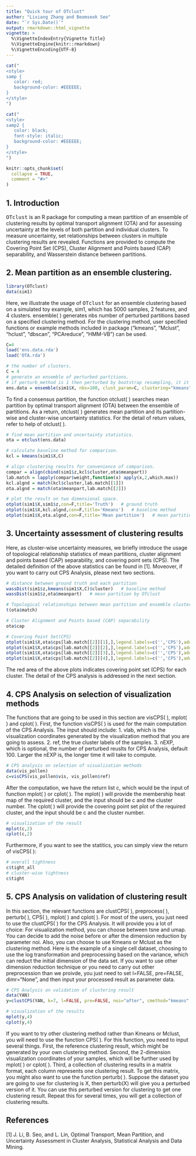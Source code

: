 ```yaml
---
title: "Quick tour of OTclust"
author: "Lixiang Zhang and Beomseok Seo"
date: "`r Sys.Date()`"
output: rmarkdown::html_vignette
vignette: >
  %\VignetteIndexEntry{Vignette Title}
  %\VignetteEngine{knitr::rmarkdown}
  %\VignetteEncoding{UTF-8}
---
```


```r
cat("
<style>
samp {
   color: red;
   background-color: #EEEEEE;
}
</style>
")

cat("
<style>
samp2 {
   color: black;
   font-style: italic;
   background-color: #EEEEEE;
}
</style>
")
```

```r
knitr::opts_chunk$set(
  collapse = TRUE,
  comment = "#>"
)
```

## 1. Introduction

<samp>OTclust</samp> is an R package for computing a mean partition of an ensemble of clustering results by optimal transport alignment (OTA) and for assessing uncertainty at the levels of both partition and individual clusters. To measure uncertainty,  set relationships between clusters in multiple clustering results are revealed. Functions are provided to compute the Covering Point Set (CPS), Cluster Alignment and Points based (CAP) separability, and Wasserstein distance between partitions.

## 2. Mean partition as an ensemble clustering.

```r
library(OTclust)
data(sim1)
```

Here, we illustrate the usage of <samp>OTclust</samp> for an ensemble clustering based on a simulated toy example, <samp2>sim1</samp2>, which has 5000 samples, 2 features, and 4 clusters. <samp2>ensemble( )</samp2> generates <samp2>nbs</samp2> number of perturbed partitions based on a specified clustering method. For the clustering method, user specified functions or example methods included in package (<samp2>"kmeans", "Mclust", "hclust", "dbscan", "PCAreduce", "HMM-VB"</samp2>) can be used.

```r
C=4
load('ens.data.rda')
load('OTA.rda')
```


```r
# the number of clusters.
C = 4
# generate an ensemble of perturbed partitions.
# if perturb_method is 1 then perturbed by bootstrap resampling, it it is 0, then perturbed by adding Gaussian noise.
ens.data = ensemble(sim1$X, nbs=100, clust_param=C, clustering="kmeans", perturb_method=1)
```

To find a consensus partition, the function <samp2>otclust( )</samp2> searches mean partition by optimal transport alignment (OTA) between the ensemble of partitions. As a return, <samp2>otclust( )</samp2> generates mean partition and its partition-wise and cluster-wise uncertainty statistics. For the detail of return values, refer to help of <samp2>otclust( )</samp2>.

```r
# find mean partition and uncertainty statistics.
ota = otclust(ens.data)
```

```r
# calculate baseline method for comparison.
kcl = kmeans(sim1$X,C)

# align clustering results for convenience of comparison.
compar = align(cbind(sim1$z,kcl$cluster,ota$meanpart))
lab.match = lapply(compar$weight,function(x) apply(x,2,which.max))
kcl.algnd = match(kcl$cluster,lab.match[[1]])
ota.algnd = match(ota$meanpart,lab.match[[2]])
```

```r
# plot the result on two dimensional space.
otplot(sim1$X,sim1$z,con=F,title='Truth')   # ground truth
otplot(sim1$X,kcl.algnd,con=F,title='Kmeans')   # baseline method
otplot(sim1$X,ota.algnd,con=F,title='Mean partition')   # mean partition by OTclust
```

## 3. Uncertainty assessment of clustering results

Here, as cluster-wise uncertainty measures, we briefly introduce the usage of topological relationship statistics of mean partitions, cluster alignment and points based (CAP) separability, and covering point sets (CPS). The detailed definition of the above statistics can be found in [1]. Moveover, if you want to carry out CPS Analysis, please next two sections.

```r
# distance between ground truth and each partition
wassDist(sim1$z,kmeans(sim1$X,C)$cluster)   # baseline method
wassDist(sim1$z,ota$meanpart)   # mean partition by OTclust

# Topological relationships between mean partition and ensemble clusters
t(ota$match)

# Cluster Alignment and Points based (CAP) separability
ota$cap
```
```r
# Covering Point Set(CPS)
otplot(sim1$X,ota$cps[lab.match[[2]][1],],legend.labels=c('','CPS'),add.text=F,title='CPS for C1')
otplot(sim1$X,ota$cps[lab.match[[2]][2],],legend.labels=c('','CPS'),add.text=F,title='CPS for C2')
otplot(sim1$X,ota$cps[lab.match[[2]][3],],legend.labels=c('','CPS'),add.text=F,title='CPS for C3')
otplot(sim1$X,ota$cps[lab.match[[2]][4],],legend.labels=c('','CPS'),add.text=F,title='CPS for C4')
```

The red area of the above plots indicates covering point set (CPS) for each cluster. The detail of the CPS analysis is addressed in the next section.

## 4. CPS Analysis on selection of visualization methods

The functions that are going to be used in this section are <samp2>visCPS( )</samp2>, <samp2>mplot( )</samp2> and <samp2>cplot( )</samp2>. First, the function <samp2>visCPS( )</samp2> is used for the main computation of the CPS Analysis. The input should include: 1. <samp2>vlab</samp2>, which is the visualization coordinates generated by the visualization method that you are going to assess. 2. <samp2>ref</samp2>, the true cluster labels of the samples. 3. <samp2>nEXP</samp2>, which is optional, the number of perturbed reuslts for CPS Analysis, default 100. Larger the <samp2>nEXP</samp2> is, the longer time it will take to compute.

```r
# CPS analysis on selection of visualization methods
data(vis_pollen)
c=visCPS(vis_pollen$vis, vis_pollen$ref)
```

After the computation, we have the return list c, which would be the input of function <samp2>mplot( )</samp2> or <samp2>cplot( )</samp2>. The <samp2>mplot( )</samp2> will provide the membership heat map of the required cluster, and the input should be <samp2>c</samp2> and the cluster number. The <samp2>cplot( )</samp2> will provide the covering point set plot of the required cluster, and the input should be <samp2>c</samp2> and the cluster number.

```r
# visualization of the result
mplot(c,2)
cplot(c,2)
```

Furthermore, if you want to see the statitics, you can simply view the return of <samp2>visCPS( )</samp2>:
```r
# overall tightness
c$tight_all
# cluster-wise tightness
c$tight
```


## 5. CPS Analysis on validation of clustering result

In this section, the relevant functions are <samp2>clustCPS( )</samp2>, <samp2>preprocess( )</samp2>, <samp2>perturb( )</samp2>, <samp2>CPS( )</samp2>, <samp2>mplot( )</samp2> and <samp2>cplot( )</samp2>. For most of the users, you just need to use the <samp2>clustCPS( )</samp2> for the CPS Analysis. It will provide you a lot of choice: For visualization method, you can choose between <samp2>tsne</samp2> and <samp2>umap</samp2>. You can decide to add the noise before or after the dimension reduction by parameter <samp2>noi</samp2>. Also, you can choose to use <samp2>Kmeans</samp2> or <samp2>Mclust</samp2> as the clustering method. Here is the example of a single cell dataset, choosing to use the log transformation and preprocessing based on the variance, which can reduct the initial dimension of the data set. If you want to use other dimension reduction technique or you need to carry out other preprocession than we proivde, you just need to set <samp2>l=FALSE, pre=FALSE, dimr="None"</samp2>, and then input your processed result as parameter data.


```r
# CPS Analysis on validation of clustering result
data(YAN)
y=clustCPS(YAN, k=7, l=FALSE, pre=FALSE, noi="after", cmethod="kmeans", dimr="PCA", vis="tsne")

# visualization of the results
mplot(y,4)
cplot(y,4)
```

If you want to try other clustering method rather than <samp2>Kmeans</samp2> or <samp2>Mclust</samp2>, you will need to use the function <samp2>CPS( )</samp2>. For this function, you need to input several things. First, the reference clustering result, which might be generated by your own clustering method. Second, the 2-dimension visualization coordinates of your samples, which will be further used by <samp2>mplot( )</samp2> or <samp2>cplot( )</samp2>. Third, a collection of clustering results in a matrix format, each column represents one clustering result. To get this matrix, you might also want to use the function <samp2>perturb( )</samp2>. Suppose the dataset you are going to use for clustering is <samp2>X</samp2>, then <samp2>perturb(X)</samp2> will give you a perturbed version of it. You can use this perturbed version for clustering to get one clustering result. Repeat this for several times, you will get a collection of clustering results.

## References

[1] J. Li, B. Seo, and L. Lin, Optimal Transport, Mean Partition, and Uncertainty Assessment in Cluster Analysis, Statistical Analysis and Data Mining.
